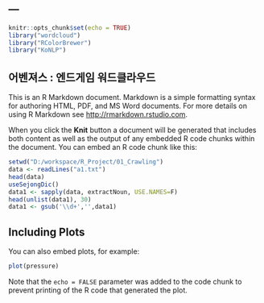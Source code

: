 ---
---

```r
knitr::opts_chunk$set(echo = TRUE)
library("wordcloud")
library("RColorBrewer")
library("KoNLP")
```

## 어벤져스 : 엔드게임 워드클라우드

This is an R Markdown document. Markdown is a simple formatting syntax for authoring HTML, PDF, and MS Word documents. For more details on using R Markdown see <http://rmarkdown.rstudio.com>.

When you click the **Knit** button a document will be generated that includes both content as well as the output of any embedded R code chunks within the document. You can embed an R code chunk like this:


```r
setwd("D:/workspace/R_Project/01_Crawling")
data <- readLines("a1.txt")
head(data)
useSejongDic()
data1 <- sapply(data, extractNoun, USE.NAMES=F)
head(unlist(data1), 30)
data1 <- gsub('\\d+','',data1)
```

## Including Plots

You can also embed plots, for example:

```r
plot(pressure)
```

Note that the `echo = FALSE` parameter was added to the code chunk to prevent printing of the R code that generated the plot.
